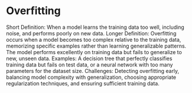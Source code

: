 # Overfitting

Short Definition: When a model learns the training data too well, including noise, and performs poorly on new data.
Longer Definition: Overfitting occurs when a model becomes too complex relative to the training data, memorizing specific examples rather than learning generalizable patterns. The model performs excellently on training data but fails to generalize to new, unseen data.
Examples: A decision tree that perfectly classifies training data but fails on test data, or a neural network with too many parameters for the dataset size.
Challenges: Detecting overfitting early, balancing model complexity with generalization, choosing appropriate regularization techniques, and ensuring sufficient training data.